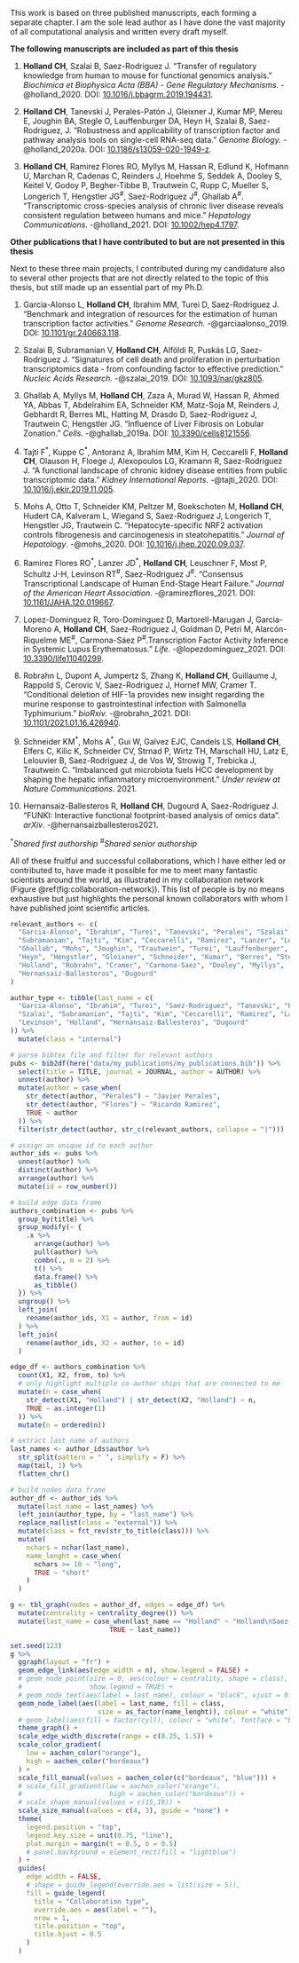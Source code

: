 This work is based on three published manuscripts, each forming a separate chapter. I am the sole lead author as I have done the vast majority of all computational analysis and written every draft myself.

**The following manuscripts are included as part of this thesis**

<!-- For the sake of transparency the individual authors contributions are given for each manuscript, based on the Contributor Role Taxonomy (CRediT, @brand_2015) that classifies each type of contribution into support, equal, and lead (Figures \@ref(fig:credit-transfer), \@ref(fig:credit-scbenchmark), and \@ref(fig:credit-liver)). -->

1. **Holland CH**, Szalai B, Saez-Rodriguez J. "Transfer of regulatory knowledge
from human to mouse for functional genomics analysis." _Biochimica et Biophysica
Acta (BBA) - Gene Regulatory Mechanisms._ -@holland_2020. DOI:
[10.1016/j.bbagrm.2019.194431](https://doi.org/10.1016/j.bbagrm.2019.194431).

<!--
```r
f = read_csv(here("data/my_publications/credit - transfer.csv")) %>%
  rename(type = X1) %>%
  mutate(type = fct_inorder(type)) %>%
  pivot_longer(-type, names_to = "author", values_to = "category") %>%
  mutate(author = fct_inorder(author)) %>%
  mutate(category = factor(category, 
                           levels = c("no","supporting", "equal", "lead"))) %>%
  ggplot(aes(x=author, y=fct_rev(type), fill = category)) +
  geom_tile() +
  scale_fill_manual(values = c("white", aachen_color(c("green25","green50", 
                                            "green")))) +
  labs(x=NULL, y=NULL) +
  theme(legend.position = "none",
        axis.text.x = element_text(angle = 90, hjust=1, vjust = 0.5),
        axis.line = element_blank(),
        panel.border = element_rect(colour = "black", fill=NA, size=1)) +
  coord_fixed()

knitr::include_graphics(here::here("figure/credit-transfer-1.png"))
```
-->

2. **Holland CH**, Tanevski J, Perales-Patón J, Gleixner J, Kumar MP, Mereu E, 
Joughin BA, Stegle O, Lauffenburger DA, Heyn H, Szalai B, Saez-Rodriguez, J. 
"Robustness and applicability of transcription factor and pathway analysis tools 
on single-cell RNA-seq data." _Genome Biology._ -@holland_2020a. DOI: 
[10.1186/s13059-020-1949-z](https://doi.org/10.1186/s13059-020-1949-z).
<!--
```r
f = read_csv(here("data/my_publications/credit - scbenchmark.csv")) %>%
  rename(type = X1) %>%
  mutate(type = fct_inorder(type)) %>%
  pivot_longer(-type, names_to = "author", values_to = "category") %>%
  mutate(author = fct_inorder(author)) %>%
  mutate(category = factor(category, 
                           levels = c("no","supporting", "equal", "lead"))) %>%
  ggplot(aes(x=author, y=fct_rev(type), fill = category)) +
  geom_tile() +
  scale_fill_manual(values = c("white", aachen_color(c("green25","green50", 
                                            "green")))) +
  labs(x=NULL, y=NULL) +
  theme(legend.position = "none",
        axis.text.x = element_text(angle = 90, hjust=1, vjust = 0.5),
        axis.line = element_blank(),
        panel.border = element_rect(colour = "black", fill=NA, size=1)) +
  coord_fixed()

knitr::include_graphics(here::here("figure/credit-scbenchmark-1.png"))
```
-->

3. **Holland CH**, Ramirez Flores RO, Myllys M, Hassan R, Edlund K, Hofmann U, 
Marchan R, Cadenas C, Reinders J, Hoehme S, Seddek A, Dooley S, Keitel V, 
Godoy P, Begher-Tibbe B, Trautwein C, Rupp C, Mueller S, Longerich T, 
Hengstler JG^#^, Saez-Rodriguez J^#^, Ghallab A^#^. "Transcriptomic 
cross-species analysis of chronic liver disease reveals consistent regulation between humans and mice." _Hepatology Communications_. -@holland_2021. DOI: [10.1002/hep4.1797](https://doi.org/10.1002/hep4.1797).
<!--
```r
f = read_csv(here("data/my_publications/credit - liver.csv")) %>%
  rename(type = X1) %>%
  mutate(type = fct_inorder(type)) %>%
  pivot_longer(-type, names_to = "author", values_to = "category") %>%
  mutate(category = replace_na(category, "no")) %>%
  mutate(author = fct_inorder(author)) %>%
  mutate(category = factor(category, 
                           levels = c("no","supporting", "equal", "lead"))) %>%
  ggplot(aes(x=author, y=fct_rev(type), fill = category)) +
  geom_tile() +
  scale_fill_manual(values = c("white", aachen_color(c("green25","green50", 
                                            "green")))) +
  labs(x=NULL, y=NULL) +
  theme(legend.position = "none",
        axis.text.x = element_text(angle = 90, hjust=1, vjust = 0.5),
        axis.line = element_blank(),
        panel.border = element_rect(colour = "black", fill=NA, size=1)) +
  coord_fixed()

knitr::include_graphics(here::here("figure/credit-liver-1.png"))
```
-->

**Other publications that I have contributed to but are not presented in this thesis**

Next to these three main projects, I contributed during my candidature also to several other projects that are not directly related to the topic of this thesis, but still made up an essential part of my Ph.D.

1. Garcia-Alonso L, **Holland CH**, Ibrahim MM, Turei D, Saez-Rodriguez J. 
"Benchmark and integration of resources for the estimation of human 
transcription factor activities." _Genome Research._ -@garciaalonso_2019. DOI:
[10.1101/gr.240663.118](https://doi.org/10.1101/gr.240663.118).

2. Szalai B, Subramanian V, **Holland CH**, Alföldi R, Puskás LG, Saez-Rodriguez 
J. "Signatures of cell death and proliferation in perturbation transcriptomics 
data - from confounding factor to effective prediction." 
_Nucleic Acids Research._ -@szalai_2019. DOI: 
[10.1093/nar/gkz805](https://doi.org/10.1093/nar/gkz805).

3. Ghallab A, Myllys M, **Holland CH**, Zaza A, Murad W, Hassan R, Ahmed YA, 
Abbas T, Abdelrahim EA, Schneider KM, Matz-Soja M, Reinders J, Gebhardt R, 
Berres ML, Hatting M, Drasdo D, Saez-Rodriguez J, Trautwein C, Hengstler JG. 
"Influence of Liver Fibrosis on Lobular Zonation." _Cells._ -@ghallab_2019a. DOI: 
[10.3390/cells8121556](https://doi.org/10.3390/cells8121556).

4. Tajti F^\*^, Kuppe C^\*^, Antoranz A, Ibrahim MM, Kim H, Ceccarelli F, **Holland CH**, 
Olauson H, Floege J, Alexopoulos LG, Kramann R, Saez-Rodriguez J. "A functional 
landscape of chronic kidney disease entities from public transcriptomic data." 
_Kidney International Reports._ -@tajti_2020. DOI: 
[10.1016/j.ekir.2019.11.005](https://doi.org/10.1016/j.ekir.2019.11.005).

5. Mohs A, Otto T, Schneider KM, Peltzer M, Boekschoten M, **Holland CH**, 
Hudert CA, Kalveram L, Wiegand S, Saez-Rodriguez J, Longerich T, Hengstler JG, 
Trautwein C. "Hepatocyte-specific NRF2 activation controls fibrogenesis and 
carcinogenesis in steatohepatitis." _Journal of Hepatology_. -@mohs_2020. DOI: [10.1016/j.jhep.2020.09.037](https://doi.org/10.1016/j.jhep.2020.09.037).

6. Ramirez Flores RO^\*^, Lanzer JD^\*^, **Holland CH**, Leuschner F, Most P, 
Schultz J-H, Levinson RT^#^, Saez-Rodriguez J^#^. "Consensus Transcriptional 
Landscape of Human End-Stage Heart Failure." 
_Journal of the American Heart Association_. -@ramirezflores_2021. DOI: 
[10.1161/JAHA.120.019667](https://doi.org/10.1161/JAHA.120.019667).

7. Lopez-Dominguez R, Toro-Dominguez D, Martorell-Marugan J, Garcia-Moreno A,
**Holland CH**, Saez-Rodriguez J, Goldman D, Petri M, Alarcón-Riquelme ME^#^,
Carmona-Sáez P^#^.Transcription Factor Activity Inference in Systemic Lupus
Erythematosus." _Life_. -@lopezdominguez_2021. DOI: 
[10.3390/life11040299](https://doi.org/10.3390/life11040299).

8. Robrahn L, Dupont A, Jumpertz S, Zhang K, **Holland CH**, Guillaume J, 
Rappold S, Cerovic V, Saez-Rodriguez J, Hornef MW, Cramer T. "Conditional 
deletion of HIF-1a provides new insight regarding the murine response to 
gastrointestinal infection with Salmonella Typhimurium." _bioRxiv._ 
-@robrahn_2021. DOI: 
[10.1101/2021.01.16.426940](https://doi.org/10.1101/2021.01.16.426940).

9. Schneider KM^\*^, Mohs A^\*^, Gui W, Galvez EJC, Candels LS, **Holland CH**, 
Elfers C, Kilic K, Schneider CV, Strnad P, Wirtz TH, Marschall HU, Latz E, 
Lelouvier B, Saez-Rodriguez J, de Vos W, Strowig T, Trebicka J, Trautwein C. 
"Imbalanced gut microbiota fuels HCC development by shaping the hepatic 
inflammatory microenvironment." _Under review at Nature Communications_. 2021.

10. Hernansaiz-Ballesteros R, **Holland CH**, Dugourd A, Saez-Rodriguez J. "FUNKI: Interactive functional footprint-based analysis of omics data". _arXiv_. -@hernansaizballesteros2021.

^\*^_Shared first authorship_ 
^#^_Shared senior authorship_

All of these fruitful and successful collaborations, which I have either led or contributed to, have made it possible for me to meet many fantastic scientists around the world, as illustrated in my collaboration network (Figure \@ref(fig:collaboration-network)). This list of people is by no means exhaustive but just highlights the personal known collaborators with whom I have published joint scientific articles. 

```r
relevant_authors <- c(
  "Garcia-Alonso", "Ibrahim", "Turei", "Tanevski", "Perales", "Szalai",
  "Subramanian", "Tajti", "Kim", "Ceccarelli", "Ramirez", "Lanzer", "Levinson",
  "Ghallab", "Mohs", "Joughin", "Trautwein", "Turei", "Lauffenburger", "Mereu",
  "Heyn", "Hengstler", "Gleixner", "Schneider", "Kumar", "Berres", "Stegle",
  "Holland", "Robrahn", "Cramer", "Carmona-Saez", "Dooley", "Myllys",
  "Hernansaiz-Ballesteros", "Dugourd"
)

author_type <- tibble(last_name = c(
  "Garcia-Alonso", "Ibrahim", "Turei", "Saez-Rodriguez", "Tanevski", "Perales",
  "Szalai", "Subramanian", "Tajti", "Kim", "Ceccarelli", "Ramirez", "Lanzer",
  "Levinson", "Holland", "Hernansaiz-Ballesteros", "Dugourd"
)) %>%
  mutate(class = "internal")

# parse bibtex file and filter for relevant authors
pubs <- bib2df(here("data/my_publications/my_publications.bib")) %>%
  select(title = TITLE, journal = JOURNAL, author = AUTHOR) %>%
  unnest(author) %>%
  mutate(author = case_when(
    str_detect(author, "Perales") ~ "Javier Perales",
    str_detect(author, "Flores") ~ "Ricardo Ramirez",
    TRUE ~ author
  )) %>%
  filter(str_detect(author, str_c(relevant_authors, collapse = "|")))

# assign an unique id to each author
author_ids <- pubs %>%
  unnest(author) %>%
  distinct(author) %>%
  arrange(author) %>%
  mutate(id = row_number())

# build edge data frame
authors_combination <- pubs %>%
  group_by(title) %>%
  group_modify(~ {
    .x %>%
      arrange(author) %>%
      pull(author) %>%
      combn(., m = 2) %>%
      t() %>%
      data.frame() %>%
      as_tibble()
  }) %>%
  ungroup() %>%
  left_join(
    rename(author_ids, X1 = author, from = id)
  ) %>%
  left_join(
    rename(author_ids, X2 = author, to = id)
  )

edge_df <- authors_combination %>%
  count(X1, X2, from, to) %>%
  # only highlight multiple co-author ships that are connected to me
  mutate(n = case_when(
    str_detect(X1, "Holland") | str_detect(X2, "Holland") ~ n,
    TRUE ~ as.integer(1)
  )) %>%
  mutate(n = ordered(n))

# extract last name of authors
last_names <- author_ids$author %>%
  str_split(pattern = " ", simplify = F) %>%
  map(tail, 1) %>%
  flatten_chr()

# build nodes data frame
author_df <- author_ids %>%
  mutate(last_name = last_names) %>%
  left_join(author_type, by = "last_name") %>%
  replace_na(list(class = "external")) %>%
  mutate(class = fct_rev(str_to_title(class))) %>%
  mutate(
    nchars = nchar(last_name),
    name_lenght = case_when(
      nchars >= 10 ~ "long",
      TRUE ~ "short"
    )
  )

g <- tbl_graph(nodes = author_df, edges = edge_df) %>%
  mutate(centrality = centrality_degree()) %>%
  mutate(last_name = case_when(last_name == "Holland" ~ "Holland\nSaez-Rodriguez",
                         TRUE ~ last_name))

set.seed(123)
g %>%
  ggraph(layout = "fr") +
  geom_edge_link(aes(edge_width = n), show.legend = FALSE) +
  # geom_node_point(size = 0, aes(colour = centrality, shape = class),
  #                 show.legend = TRUE) +
  # geom_node_text(aes(label = last_name), colour = "black", vjust = 0.4) +
  geom_node_label(aes(label = last_name, fill = class, 
                      size = as_factor(name_lenght)), colour = "white") +
  # geom_label(aes(fill = factor(cyl)), colour = "white", fontface = "bold")
  theme_graph() +
  scale_edge_width_discrete(range = c(0.25, 1.5)) +
  scale_color_gradient(
    low = aachen_color("orange"),
    high = aachen_color("bordeaux")
  ) +
  scale_fill_manual(values = aachen_color(c("bordeaux", "blue"))) +
  # scale_fill_gradient(low = aachen_color("orange"),
  #                      high = aachen_color("bordeaux")) +
  # scale_shape_manual(values = c(15,19)) +
  scale_size_manual(values = c(4, 3), guide = "none") +
  theme(
    legend.position = "top",
    legend.key.size = unit(0.75, "line"),
    plot.margin = margin(t = 0.5, b = 0.5)
    # panel.background = element_rect(fill = "lightblue")
  ) +
  guides(
    edge_width = FALSE,
    # shape = guide_legend(override.aes = list(size = 5)),
    fill = guide_legend(
      title = "Collaboration type",
      override.aes = aes(label = ""),
      nrow = 1,
      title.position = "top",
      title.hjust = 0.5
    )
  )
```

